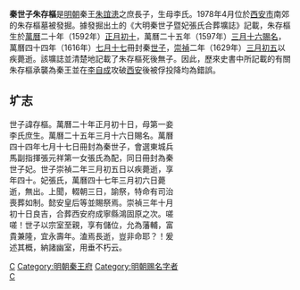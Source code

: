 '''秦世子朱存樞'''{{BD|1592年|2月22日|1629年|3月29日|catIdx=Z朱存樞}}是[[明朝|明朝]]秦王[[朱誼漶|朱誼漶]]之庶長子，生母李氏。1978年4月位於[[西安市|西安市]]南郊的朱存樞墓被發掘。據發掘出土的《大明秦世子暨妃張氏合葬壙誌》記載，朱存樞生於[[萬曆|萬曆]]二十年（1592年）[[正月初十|正月初十]]，萬曆二十五年（1597年）[[三月十六|三月十六]][[賜名|賜名]]，萬曆四十四年（1616年）[[七月十七|七月十七]]冊封秦[[世子|世子]]，[[崇禎|崇禎]]二年（1629年）[[三月初五|三月初五]]以疾薨逝。該壙誌並清楚地記載了朱存樞死後無子。因此，歷來史書中所記載的有關朱存樞承襲為秦王並在[[李自成|李自成]]攻破[[西安|西安]]後被俘投降均為錯誤。

== 圹志 ==
<div class="NavFrame" style="text-align: left; width:60%">
{{HideH|大明秦世子暨妃張氏合葬墓誌}}
世子諱存樞。萬曆二十年正月初十日，母第一妾李氏庶生。萬曆二十五年三月十六日賜名。萬曆四十四年七月十七日冊封為秦世子，會選東城兵馬副指揮張元祥第一女張氏為配，同日冊封為秦世子妃。世子崇禎二年三月初五日以疾薨逝，享年四十。妃張氏，萬曆四十七年三月初六日薨逝，無出。上聞，輟朝三日，諭祭，特命有司治喪葬如制。懿安皇后等並賜祭焉。崇禎三年十月初十日良吉，合葬西安府成寧縣鴻固原之次。嗟嗟！世子以宗室至親，享有儲位，允為藩輔，富貴兼隆，宜永壽年。溘焉長逝，豈非命耶？！爰述其概，納諸幽室，用垂不朽云。
{{HideF}}

[[Category:明朝世子|C]]
[[Category:明朝秦王府|Category:明朝秦王府]]
[[Category:明朝赐名字者|Category:明朝赐名字者]]
[[Category:朱姓|C]]